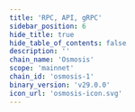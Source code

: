 ```yaml
---
title: 'RPC, API, gRPC'
sidebar_position: 6
hide_title: true
hide_table_of_contents: false
description: ''
chain_name: 'Osmosis'
scope: 'mainnet'
chain_id: 'osmosis-1'
binary_version: 'v29.0.0'
icon_url: 'osmosis-icon.svg'
---
```



<PageTitle
  iconUrl="img/osmosis-icon.svg"
  title="Osmosis Public Endpoints"
  chainId="osmosis-1"
  version="v29.0.0"
/>

<Endpoints
  api="https://osmosis-api.noders.services"
  rpc="https://osmosis-rpc.noders.services"
  grpc="https://osmosis-grpc.noders.services:443"
  jsonRpc=""
/>
